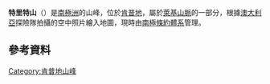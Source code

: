 {{coord|68|0|S|56|48|E|display=title}}

'''特里特山'''（{{lang-en|Mount Treatt}}）是[[南極洲|南極洲]]的山峰，位於[[肯普地|肯普地]]，屬於[[萊基山脈|萊基山脈]]的一部分，根據[[澳大利亞|澳大利亞]]探險隊拍攝的空中照片繪入地圖，現時由[[南極條約體系|南極條約體系]]管理。

==參考資料==
{{usgs-gazetteer}}

{{DEFAULTSORT:Mount Treatt}}
[[Category:肯普地山峰|Category:肯普地山峰]]


{{KempLand-geo-stub}}